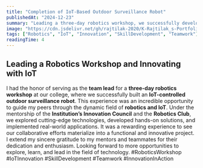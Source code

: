 ```yaml
---
title: "Completion of IoT-Based Outdoor Surveillance Robot"
publishedAt: "2024-12-23"
summary: "Leading a three-day robotics workshop, we successfully developed an IoT-controlled outdoor surveillance robot, highlighting innovation and collaboration."
image: "https://cdn.jsdelivr.net/gh/rajtilak-2020/K-Rajtilak_s-Portfolio-V4@main/assets/images/workshop.webp"
tags: ["Robotics", "IoT", "Innovation", "SkillDevelopment", "Teamwork"]
readingTime: 4
---
```

## Leading a Robotics Workshop and Innovating with IoT

I had the honor of serving as the **team lead** for a **three-day robotics workshop** at our college, where we successfully built an **IoT-controlled outdoor surveillance robot**. This experience was an incredible opportunity to guide my peers through the dynamic field of **robotics and IoT**.
Under the mentorship of the **Institution’s Innovation Council** and the **Robotics Club**, we explored cutting-edge technologies, developed hands-on solutions, and implemented real-world applications. It was a rewarding experience to see our collaborative efforts materialize into a functional and innovative project.
I extend my sincere gratitude to my mentors and teammates for their dedication and enthusiasm. Looking forward to more opportunities to explore, learn, and lead in the field of technology.
#RoboticsWorkshop #IoTInnovation #SkillDevelopment #Teamwork #InnovationInAction

